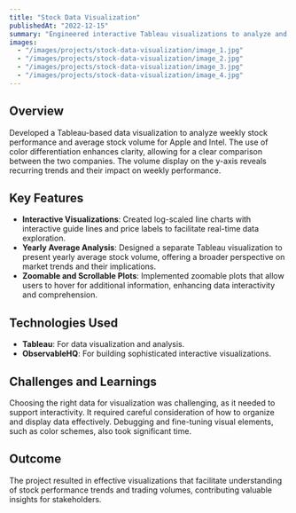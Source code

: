```yaml
---
title: "Stock Data Visualization"
publishedAt: "2022-12-15"
summary: "Engineered interactive Tableau visualizations to analyze and compare weekly stock performance and trading volume trends for Apple and Intel, enhancing data clarity and insights."
images:
  - "/images/projects/stock-data-visualization/image_1.jpg"
  - "/images/projects/stock-data-visualization/image_2.jpg"
  - "/images/projects/stock-data-visualization/image_3.jpg"
  - "/images/projects/stock-data-visualization/image_4.jpg"
---
```


## Overview

Developed a Tableau-based data visualization to analyze weekly stock performance and average stock volume for Apple and Intel. The use of color differentiation enhances clarity, allowing for a clear comparison between the two companies. The volume display on the y-axis reveals recurring trends and their impact on weekly performance.

## Key Features

- **Interactive Visualizations**: Created log-scaled line charts with interactive guide lines and price labels to facilitate real-time data exploration.
- **Yearly Average Analysis**: Designed a separate Tableau visualization to present yearly average stock volume, offering a broader perspective on market trends and their implications.
- **Zoomable and Scrollable Plots**: Implemented zoomable plots that allow users to hover for additional information, enhancing data interactivity and comprehension.

## Technologies Used

- **Tableau**: For data visualization and analysis.
- **ObservableHQ**: For building sophisticated interactive visualizations.

## Challenges and Learnings

Choosing the right data for visualization was challenging, as it needed to support interactivity. It required careful consideration of how to organize and display data effectively. Debugging and fine-tuning visual elements, such as color schemes, also took significant time.

## Outcome

The project resulted in effective visualizations that facilitate understanding of stock performance trends and trading volumes, contributing valuable insights for stakeholders.
